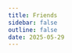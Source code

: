 ```yaml
---
title: Friends
sidebar: false
outline: false
date: 2025-05-29
---
```



<Link
  href="https://r-q.name/"
  title="Roderick Qiu"
  description="r-q.name"
/>

<Link
  href="https://cnily.me/"
  title="Cnily03"
  description="cnily.me"
/>

<Link
  href="https://kagurach.uk/"
  title="Kagura"
  description="kagurach.uk"
/>

<Link
  href="https://alampy.com/"
  title="ArcticLampyrid"
  description="alampy.com"
/>
